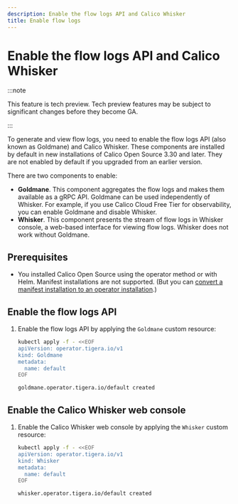 ```yaml
---
description: Enable the flow logs API and Calico Whisker
title: Enable flow logs
---
```


# Enable the flow logs API and Calico Whisker

:::note

This feature is tech preview. Tech preview features may be subject to significant changes before they become GA.

:::

To generate and view flow logs, you need to enable the flow logs API (also known as Goldmane) and Calico Whisker.
These components are installed by default in new installations of Calico Open Source 3.30 and later.
They are not enabled by default if you upgraded from an earlier version.

There are two components to enable:
* **Goldmane**.
  This component aggregates the flow logs and makes them available as a gRPC API.
  Goldmane can be used independently of Whisker.
  For example, if you use Calico Cloud Free Tier for observability, you can enable Goldmane and disable Whisker.
* **Whisker**.
  This component presents the stream of flow logs in Whisker console, a web-based interface for viewing flow logs.
  Whisker does not work without Goldmane.

## Prerequisites

* You installed Calico Open Source using the operator method or with Helm.
  Manifest installations are not supported.
  (But you can [convert a manifest installation to an operator installation](../operations/operator-migration.mdx).)

## Enable the flow logs API

1. Enable the flow logs API by applying the `Goldmane` custom resource:

   ```bash
   kubectl apply -f - <<EOF
   apiVersion: operator.tigera.io/v1
   kind: Goldmane
   metadata:
     name: default
   EOF
   ```
   ```bash title="Expected output"
   goldmane.operator.tigera.io/default created
   ```

## Enable the Calico Whisker web console

1. Enable the Calico Whisker web console by applying the `Whisker` custom resource:

   ```bash
   kubectl apply -f - <<EOF
   apiVersion: operator.tigera.io/v1
   kind: Whisker
   metadata:
     name: default
   EOF
   ```
   ```bash title="Expected output"
   whisker.operator.tigera.io/default created
   ```

